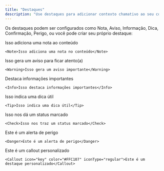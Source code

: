 ```yaml
---
title: "Destaques"
description: "Use destaques para adicionar contexto chamativo ao seu conteúdo"
---
```


Os destaques podem ser configurados como Nota, Aviso, Informação, Dica, Confirmação, Perigo, ou você pode criar seu próprio destaque:

<Note>Isso adiciona uma nota ao conteúdo</Note>

```mdx
<Note>Isso adiciona uma nota no conteúdo</Note>
```

<Warning>Isso gera um aviso para ficar atento(a)</Warning>

```mdx
<Warning>Isso gera um aviso importante</Warning>
```

<Info>Destaca informações importantes</Info>

```mdx
<Info>Isso destaca informações importantes</Info>
```

<Tip>Isso indica uma dica útil</Tip>

```mdx
<Tip>Isso indica uma dica útil</Tip>
```

<Check>Isso nos dá um status marcado</Check>

```mdx
<Check>Isso nos traz um status marcado</Check>
```

<Danger>Este é um alerta de perigo</Danger>

```mdx
<Danger>Este é um alerta de perigo</Danger>
```

<Callout icon="key" color="#FFC107" iconType="regular"> Este é um callout personalizado</Callout>

```mdx wrap
<Callout icon="key" color="#FFC107" iconType="regular">Este é um destaque personalizado</Callout>
```
